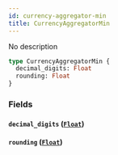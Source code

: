 ```yaml
---
id: currency-aggregator-min
title: CurrencyAggregatorMin
---
```


No description

```graphql
type CurrencyAggregatorMin {
  decimal_digits: Float
  rounding: Float
}
```

### Fields

#### `decimal_digits` ([`Float`](/v1/scalars/float))

#### `rounding` ([`Float`](/v1/scalars/float))

